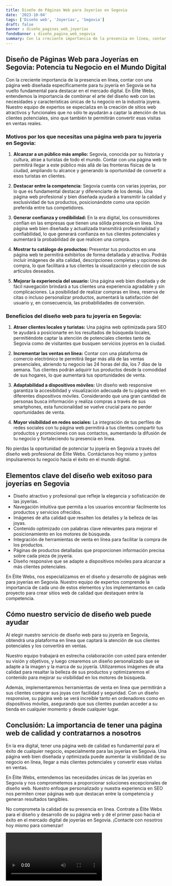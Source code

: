```yaml
---
title: Diseño de Páginas Web para Joyerías en Segovia
date: '2023-10-04'
tags: ['Diseño web', 'Joyerías', 'Segovia']
draft: false
banner : diseño_paginas_web_joyerías
fondoBanner : diseño_pagina_web_segovia
summary: Con la creciente importancia de la presencia en línea, contar con una página web diseñada específicamente para tu joyería en Segovia se ha vuelto fundamental para destacar en el mercado digital. En Élite Webs, entendemos la importancia de combinar el arte del diseño web con las necesidades y características únicas de tu negocio en la industria joyera. Nuestro equipo de expertos se especializa en la creación de sitios web atractivos y funcionales que no sólo te ayudarán a captar la atención de tus clientes potenciales, sino que también te permitirán convertir esas visitas en ventas reales.
---
```


## Diseño de Páginas Web para Joyerías en Segovia: Potencia tu Negocio en el Mundo Digital

Con la creciente importancia de la presencia en línea, contar con una página web diseñada específicamente para tu joyería en Segovia se ha vuelto fundamental para destacar en el mercado digital. En Élite Webs, entendemos la importancia de combinar el arte del diseño web con las necesidades y características únicas de tu negocio en la industria joyera. Nuestro equipo de expertos se especializa en la creación de sitios web atractivos y funcionales que no sólo te ayudarán a captar la atención de tus clientes potenciales, sino que también te permitirán convertir esas visitas en ventas reales.

### Motivos por los que necesitas una página web para tu joyería en Segovia:

1. **Alcanzar a un público más amplio:** Segovia, conocida por su historia y cultura, atrae a turistas de todo el mundo. Contar con una página web te permitirá llegar a este público más allá de las fronteras físicas de la ciudad, ampliando tu alcance y generando la oportunidad de convertir a esos turistas en clientes.

2. **Destacar entre la competencia:** Segovia cuenta con varias joyerías, por lo que es fundamental destacar y diferenciarte de los demás. Una página web profesional y bien diseñada ayudará a transmitir la calidad y exclusividad de tus productos, posicionándote como una opción preferida entre tus competidores.

3. **Generar confianza y credibilidad:** En la era digital, los consumidores confían en las empresas que tienen una sólida presencia en línea. Una página web bien diseñada y actualizada transmitirá profesionalidad y confiabilidad, lo que generará confianza en tus clientes potenciales y aumentará la probabilidad de que realicen una compra.

4. **Mostrar tu catálogo de productos:** Presentar tus productos en una página web te permitirá exhibirlos de forma detallada y atractiva. Podrás incluir imágenes de alta calidad, descripciones completas y opciones de compra, lo que facilitará a tus clientes la visualización y elección de sus artículos deseados.

5. **Mejorar la experiencia del usuario:** Una página web bien diseñada y de fácil navegación brindará a tus clientes una experiencia agradable y sin complicaciones. La posibilidad de realizar compras en línea, reserva de citas o incluso personalizar productos, aumentará la satisfacción del usuario y, en consecuencia, las probabilidades de conversión.

### Beneficios del diseño web para tu joyería en Segovia:

1. **Atraer clientes locales y turistas:** Una página web optimizada para SEO te ayudará a posicionarte en los resultados de búsqueda locales, permitiéndote captar la atención de potenciales clientes tanto de Segovia como de visitantes que busquen servicios joyeros en la ciudad.

2. **Incrementar las ventas en línea:** Contar con una plataforma de comercio electrónico te permitirá llegar más allá de las ventas presenciales, abriendo tu negocio las 24 horas del día, los 7 días de la semana. Tus clientes podrán adquirir tus productos desde la comodidad de sus hogares, lo que aumentará tus oportunidades de venta.

3. **Adaptabilidad a dispositivos móviles:** Un diseño web responsive garantiza la accesibilidad y visualización adecuada de tu página web en diferentes dispositivos móviles. Considerando que una gran cantidad de personas busca información y realiza compras a través de sus smartphones, esta funcionalidad se vuelve crucial para no perder oportunidades de venta.

4. **Mayor visibilidad en redes sociales:** La integración de tus perfiles de redes sociales con tu página web permitirá a tus clientes compartir tus productos y promociones con sus contactos, aumentando la difusión de tu negocio y fortaleciendo tu presencia en línea.

No pierdas la oportunidad de potenciar tu joyería en Segovia a través del diseño web profesional de Élite Webs. Contáctanos hoy mismo y juntos impulsaremos tu negocio hacia el éxito en el mundo digital.

<GifSeo />

<Cta />

## Elementos clave del diseño web exitoso para joyerías en Segovia

- Diseño atractivo y profesional que refleje la elegancia y sofisticación de las joyerías.
- Navegación intuitiva que permita a los usuarios encontrar fácilmente los productos y servicios ofrecidos.
- Imágenes de alta calidad que resalten los detalles y la belleza de las joyas.
- Contenido optimizado con palabras clave relevantes para mejorar el posicionamiento en los motores de búsqueda.
- Integración de herramientas de venta en línea para facilitar la compra de los productos.
- Páginas de productos detalladas que proporcionen información precisa sobre cada pieza de joyería.
- Diseño responsive que se adapte a dispositivos móviles para alcanzar a más clientes potenciales.

En Élite Webs, nos especializamos en el diseño y desarrollo de páginas web para joyerías en Segovia. Nuestro equipo de expertos comprende la importancia de cada uno de estos elementos y los implementamos en cada proyecto para crear sitios web de calidad que destaquen entre la competencia.

## Cómo nuestro servicio de diseño web puede ayudar

Al elegir nuestro servicio de diseño web para su joyería en Segovia, obtendrá una plataforma en línea que captará la atención de sus clientes potenciales y los convertirá en ventas.

Nuestro equipo trabajará en estrecha colaboración con usted para entender su visión y objetivos, y luego crearemos un diseño personalizado que se adapte a la imagen y la marca de su joyería. Utilizaremos imágenes de alta calidad para resaltar la belleza de sus productos y optimizaremos el contenido para mejorar su visibilidad en los motores de búsqueda.

Además, implementaremos herramientas de venta en línea que permitirán a sus clientes comprar sus joyas con facilidad y seguridad. Con un diseño responsive, su página web se verá increíble tanto en ordenadores como en dispositivos móviles, asegurando que sus clientes puedan acceder a su tienda en cualquier momento y desde cualquier lugar.

## Conclusión: La importancia de tener una página web de calidad y contratarnos a nosotros

En la era digital, tener una página web de calidad es fundamental para el éxito de cualquier negocio, especialmente para las joyerías en Segovia. Una página web bien diseñada y optimizada puede aumentar la visibilidad de su negocio en línea, llegar a más clientes potenciales y convertir esas visitas en ventas.

En Élite Webs, entendemos las necesidades únicas de las joyerías en Segovia y nos comprometemos a proporcionar soluciones excepcionales de diseño web. Nuestro enfoque personalizado y nuestra experiencia en SEO nos permiten crear páginas web que destacan entre la competencia y generan resultados tangibles.

No comprometa la calidad de su presencia en línea. Contrate a Élite Webs para el diseño y desarrollo de su página web y dé el primer paso hacia el éxito en el mercado digital de joyerías en Segovia. ¡Contacte con nosotros hoy mismo para comenzar!

<Video />

<CtaBot job='Joyerías' city='Segovia'/>

<Gmaps query='Segovia+españa+maps' />
